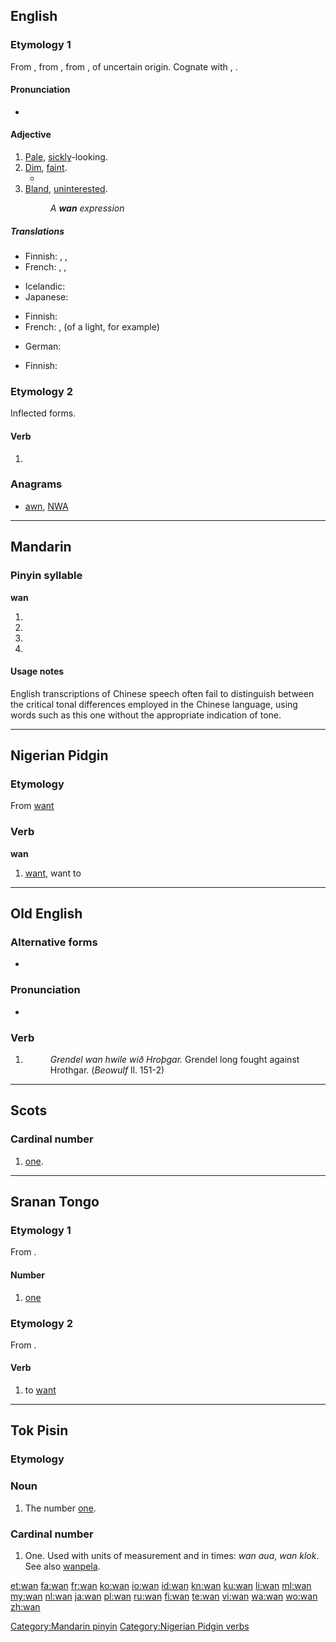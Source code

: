 {{also|Appendix:Variations of "wan"}}
==English==

===Etymology 1===
From {{etyl|enm}}, from {{etyl|ang}} {{term|wann||dark, dusky, sable, lurid, livid|lang=ang}}, from {{proto|Germanic|wannaz|dark, swart|lang=en}}, of uncertain origin. Cognate with {{etyl|ofs|-}} {{term|wann|lang=ofs}}, {{term|wonn||dark|lang=ofs}}.

====Pronunciation====
* {{rhymes|ɒn}}

====Adjective====
{{en-adj|wanner|wannest}}

# [[pale|Pale]], [[sickly]]-looking.
# [[dim|Dim]], [[faint]].
#* {{quote-book|passage=’twas so far away, that evil day when I prayed to the Prince of Gloom / For the savage strength and the sullen length of life to work his doom. / Nor sign nor word had I seen or heard, and it happed so long ago; / My youth was gone and my memory '''wan''', and I willed it even so.
|title={{wsource|Ballads of a Cheechako}}
|chapter={{wsource|The Ballad of One-Eyed Mike}}
|author=Robert W. Service
|year=1909}}
# [[bland|Bland]], [[uninterested]].
#: ''A '''wan''' expression''

=====Translations=====
{{trans-top|pale, sickly-looking}}
* Finnish: {{t-|fi|kelmeä}}, {{t|fi|kalmea}}, {{t|fi|riutunut}}
* French: {{t+|fr|blême}}, {{t|fr|pâlot}}, {{t|fr|pâlotte}}
{{trans-mid}}
* Icelandic: {{t-|is|fölur}}
* Japanese: {{t|ja|青ざめた|tr=aozameta}}
{{trans-bottom}}

{{trans-top|dim, faint}}
* Finnish: {{t-|fi|kelmeä}}
* French: {{t+|fr|blafard}}, {{t+|fr|blafarde}} (of a light, for example)
{{trans-mid}}
* German: {{t+|de|fahl}}
{{trans-bottom}}

{{trans-top|bland, uninterested}}
* Finnish: {{t-|fi|vaisu}}
{{trans-mid}}
{{trans-bottom}}

===Etymology 2===
Inflected forms.

====Verb====
{{infl|en}}

# {{obsolete}} {{past of|win}}

===Anagrams===
* [[awn#English|awn]], [[NWA#English|NWA]]

----

==Mandarin==

===Pinyin syllable===
'''wan'''

# {{nonstandard spelling of|lang=cmn|sc=Latn|[[wān]]}}
# {{nonstandard spelling of|lang=cmn|sc=Latn|[[wán]]}}
# {{nonstandard spelling of|lang=cmn|sc=Latn|[[wǎn]]}}
# {{nonstandard spelling of|lang=cmn|sc=Latn|[[wàn]]}}

====Usage notes====
English transcriptions of Chinese speech often fail to distinguish between the critical tonal differences employed in the Chinese language, using words such as this one without the appropriate indication of tone.

[[Category:Mandarin pinyin]]

----

==Nigerian Pidgin==

===Etymology===
From {{etyl|en|pcm}} [[want]]

===Verb===
'''wan'''

# [[want]], want to

[[Category:Nigerian Pidgin verbs]]

----

==Old English==

===Alternative forms===
* {{l|ang|wann}}

===Pronunciation===
* {{IPA|/wɑn/|lang=ang}}

===Verb===
{{infl|ang|verb form}}

# {{form of|Third-person singular|winnan|lang=ang}}
#: ''Grendel wan hwile wið Hroþgar.'' Grendel long fought against Hrothgar. (''Beowulf'' ll. 151-2)

----

==Scots==

===Cardinal number===
{{infl|sco|cardinal number}}

# {{context|West Central Scots|lang=sco}} [[one]].

----

==Sranan Tongo==

===Etymology 1===
From {{etyl|en|srn}} {{term|one|lang=en}}.

====Number====
{{infl|srn|number}}

# {{cardinal|lang=srn}} [[one]]

===Etymology 2===
From {{etyl|en|srn}} {{term|want|lang=en}}.

====Verb====
{{infl|srn|verb}}

# to [[want]]

----

==Tok Pisin==

===Etymology===
{{etyl|en|tpi}} {{term|one|lang=en}}

===Noun===
{{infl|tpi|noun}}

# The number [[one]].

===Cardinal number===
{{infl|tpi|cardinal number}}

# One. Used with units of measurement and in times: ''wan aua'', ''wan klok''. See also [[wanpela]].

[[et:wan]]
[[fa:wan]]
[[fr:wan]]
[[ko:wan]]
[[io:wan]]
[[id:wan]]
[[kn:wan]]
[[ku:wan]]
[[li:wan]]
[[ml:wan]]
[[my:wan]]
[[nl:wan]]
[[ja:wan]]
[[pl:wan]]
[[ru:wan]]
[[fi:wan]]
[[te:wan]]
[[vi:wan]]
[[wa:wan]]
[[wo:wan]]
[[zh:wan]]